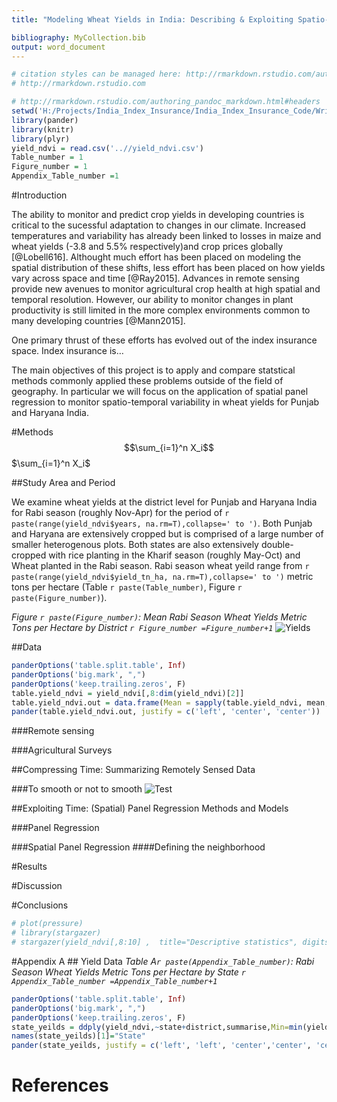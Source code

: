 ```yaml
---
title: "Modeling Wheat Yields in India: Describing & Exploiting Spatio-Temporal Variability with Panel Regression"

bibliography: MyCollection.bib
output: word_document
---
```

```r
# citation styles can be managed here: http://rmarkdown.rstudio.com/authoring_bibliographies_and_citations.html
# http://rmarkdown.rstudio.com

# http://rmarkdown.rstudio.com/authoring_pandoc_markdown.html#headers
setwd('H:/Projects/India_Index_Insurance/India_Index_Insurance_Code/WriteUp/')
library(pander)
library(knitr)
library(plyr)
yield_ndvi = read.csv('..//yield_ndvi.csv')
Table_number = 1
Figure_number = 1
Appendix_Table_number =1

```

#Introduction

The ability to monitor and predict crop yields in developing countries is critical to the sucessful adaptation to changes in our climate. Increased temperatures and variability has already been linked to losses in maize and wheat yields (-3.8 and 5.5% respectively)and crop prices globally [@Lobell616]. Althought much effort has been placed on modeling the spatial distribution of these shifts, less effort has been placed on how yields vary across space and time [@Ray2015]. Advances in remote sensing provide new avenues to monitor agricultural crop health at high spatial and temporal resolution. However, our ability to monitor changes in plant productivity is still limited in the more complex environments  common to many developing countries [@Mann2015]. 

One primary thrust of these efforts has evolved out of the index insurance space. Index insurance is...   

The main objectives of this project is to apply and compare statstical methods commonly applied these problems outside of the field of geography. In particular we will focus on the application of spatial panel regression to monitor spatio-temporal variability in wheat yields for Punjab and Haryana India.

#Methods
$$\sum_{i=1}^n X_i$$
$\sum_{i=1}^n X_i$

##Study Area and Period

We examine wheat yields at the district level for Punjab and Haryana India for Rabi season (roughly Nov-Apr) for the period of `r paste(range(yield_ndvi$years, na.rm=T),collapse=' to ')`. Both Punjab and Haryana are extensively cropped but is comprised of a large number of smaller heterogenous plots. Both states are also extensively double-cropped with rice planting in the Kharif season (roughly May-Oct) and Wheat planted in the Rabi season. Rabi season wheat yeild range from `r paste(range(yield_ndvi$yield_tn_ha, na.rm=T),collapse=' to ')` metric tons per hectare (Table `r paste(Table_number)`, Figure `r paste(Figure_number)`).

*Figure `r paste(Figure_number)`: Mean Rabi Season Wheat Yields Metric Tons per Hectare by District `r Figure_number =Figure_number+1 `*
 ![Yields](H:\Projects\India_Index_Insurance\India_Index_Insurance_Code\WriteUp\Yield_tn_ha.png)




##Data


```r
panderOptions('table.split.table', Inf)
panderOptions('big.mark', ",")
panderOptions('keep.trailing.zeros', F)
table.yield_ndvi = yield_ndvi[,8:dim(yield_ndvi)[2]]
table.yield_ndvi.out = data.frame(Mean = sapply(table.yield_ndvi, mean, na.rm=T),SD=sapply(table.yield_ndvi, sd, na.rm=T) )
pander(table.yield_ndvi.out, justify = c('left', 'center', 'center'))
```

###Remote sensing


###Agricultural Surveys


##Compressing Time: Summarizing Remotely Sensed Data

 
###To smooth or not to smooth
 ![Test](H:\Projects\India_Index_Insurance\India_Index_Insurance_Code\WriteUp\PlantHarvestDates_NDVI.png)

##Exploiting Time: (Spatial) Panel Regression Methods and Models

###Panel Regression

###Spatial Panel Regression
####Defining the neighborhood


#Results


#Discussion


#Conclusions


 

```r
# plot(pressure)
# library(stargazer)
# stargazer(yield_ndvi[,8:10] ,  title="Descriptive statistics", digits=2,summary = T,font.size='small')

```

 

#Appendix A
## Yield Data
*Table A`r paste(Appendix_Table_number)`: Rabi Season Wheat Yields Metric Tons per Hectare by State `r Appendix_Table_number =Appendix_Table_number+1 `*
```r
panderOptions('table.split.table', Inf)
panderOptions('big.mark', ",")
panderOptions('keep.trailing.zeros', F)
state_yeilds = ddply(yield_ndvi,~state+district,summarise,Min=min(yield_tn_ha,na.rm=T),Mean=mean(yield_tn_ha,na.rm=T),Max=max(yield_tn_ha,na.rm=T))
names(state_yeilds)[1]="State"
pander(state_yeilds, justify = c('left', 'left', 'center','center', 'center'))
```

References {#references .unnumbered}
==========


